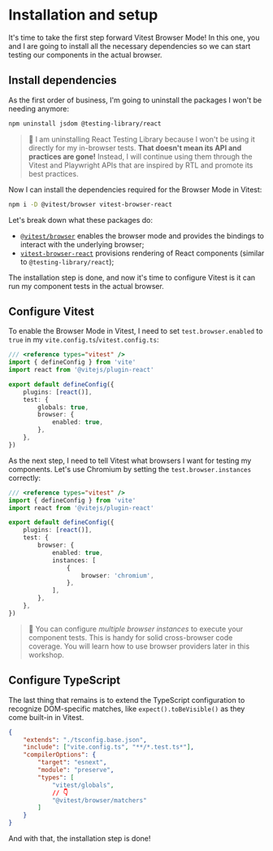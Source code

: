 # Installation and setup

It's time to take the first step forward Vitest Browser Mode! In this one, you and I are going to install all the necessary dependencies so we can start testing our components in the actual browser.

## Install dependencies

As the first order of business, I'm going to uninstall the packages I won't be needing anymore:

```sh
npm uninstall jsdom @testing-library/react
```

> 🦉 I am uninstalling React Testing Library because I won't be using it directly for my in-browser tests. **That doesn't mean its API and practices are gone!** Instead, I will continue using them through the Vitest and Playwright APIs that are inspired by RTL and promote its best practices.

Now I can install the dependencies required for the Browser Mode in Vitest:

```sh
npm i -D @vitest/browser vitest-browser-react
```

Let's break down what these packages do:

- [`@vitest/browser`](https://www.npmjs.com/package/@vitest/browser) enables the browser mode and provides the bindings to interact with the underlying browser;
- [`vitest-browser-react`](https://www.npmjs.com/package/vitest-browser-react) provisions rendering of React components (similar to `@testing-library/react`);

The installation step is done, and now it's time to configure Vitest is it can run my component tests in the actual browser.

## Configure Vitest

To enable the Browser Mode in Vitest, I need to set `test.browser.enabled` to `true` in my `vite.config.ts`/`vitest.config.ts`:

```ts filename=vite.config.ts add=9-11
/// <reference types="vitest" />
import { defineConfig } from 'vite'
import react from '@vitejs/plugin-react'

export default defineConfig({
	plugins: [react()],
	test: {
		globals: true,
		browser: {
			enabled: true,
		},
	},
})
```

As the next step, I need to tell Vitest what browsers I want for testing my components. Let's use Chromium by setting the `test.browser.instances` correctly:

```ts filename=vite.config.ts add=10-14
/// <reference types="vitest" />
import { defineConfig } from 'vite'
import react from '@vitejs/plugin-react'

export default defineConfig({
	plugins: [react()],
	test: {
		browser: {
			enabled: true,
			instances: [
				{
					browser: 'chromium',
				},
			],
		},
	},
})
```

> 🦉 You can configure _multiple browser instances_ to execute your component tests. This is handy for solid cross-browser code coverage. You will learn how to use browser providers later in this workshop.

## Configure TypeScript

The last thing that remains is to extend the TypeScript configuration to recognize DOM-specific matches, like `expect().toBeVisible()` as they come built-in in Vitest.

```json filename=tsconfig.test.json add=10
{
	"extends": "./tsconfig.base.json",
	"include": ["vite.config.ts", "**/*.test.ts*"],
	"compilerOptions": {
		"target": "esnext",
		"module": "preserve",
		"types": [
			"vitest/globals",
			// 👇
			"@vitest/browser/matchers"
		]
	}
}
```

And with that, the installation step is done!
